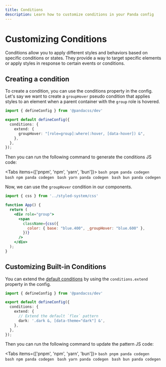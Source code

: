 ```yaml
---
title: Conditions
description: Learn how to customize conditions in your Panda config
---
```


# Customizing Conditions

Conditions allow you to apply different styles and behaviors based on specific conditions or states. They provide a way to target specific elements or apply styles in response to certain events or conditions.

## Creating a condition

To create a condition, you can use the conditions property in the config. Let's say we want to create a `groupHover` pseudo condition that applies styles to an element when a parent container with the `group` role is hovered.

```ts filename="panda.config.ts"
import { defineConfig } from '@pandacss/dev'

export default defineConfig({
  conditions: {
    extend: {
      groupHover: "[role=group]:where(:hover, [data-hover]) &",
    },
  },
});
```


Then you can run the following command to generate the conditions JS code:

<Tabs items={['pnpm', 'npm', 'yarn', 'bun']}>
  <Tab>
    ```bash
    pnpm panda codegen
    ```
  </Tab>
  <Tab>
    ```bash
    npm panda codegen
    ```
  </Tab>
  <Tab>
    ```bash
    yarn panda codegen
    ```
  </Tab>
  <Tab>
    ```bash
    bun panda codegen
    ```
  </Tab>
</Tabs>

Now, we can use the `groupHover` condition in our components.

```jsx
import { css } from '../styled-system/css'

function App() {
  return (
    <div role="group">
      <span
        className={css({
          color: { base: "blue.400", _groupHover: "blue.600" },
        })}
      />
    </div>
  );
}
```

## Customizing Built-in Conditions

You can extend the [default conditions](/docs/concepts/conditional-styles#reference) by using the `conditions.extend` property in the config.


```ts filename="panda.config.ts"
import { defineConfig } from '@pandacss/dev'

export default defineConfig({
  conditions: {
    extend: {
      // Extend the default `flex` pattern
      dark: '.dark &, [data-theme="dark"] &',
    },
  },
});
```

Then you can run the following command to update the pattern JS code:

<Tabs items={['pnpm', 'npm', 'yarn', 'bun']}>
  <Tab>
    ```bash
    pnpm panda codegen
    ```
  </Tab>
  <Tab>
    ```bash
    npm panda codegen
    ```
  </Tab>
  <Tab>
    ```bash
    yarn panda codegen
    ```
  </Tab>
  <Tab>
    ```bash
    bun panda codegen
    ```
  </Tab>
</Tabs>
